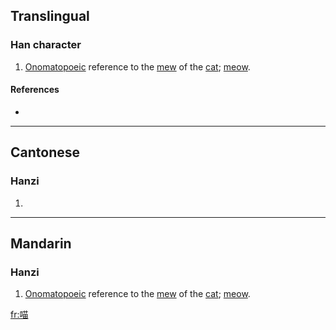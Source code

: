 ==Translingual==

===Han character===
{{Han char|rn=30|rad=口|as=09|sn=12|four=6406<sub>0</sub>|canj=口廿田 (RTW)}}

# [[onomatopoeic|Onomatopoeic]] reference to the [[mew]] of the [[cat]]; [[meow]].

====References====
* {{Han ref|kx=0201.121|dkj=04024|hdz=10637.060|uh=55B5|ud=21941|bh=D870|bd=55408}}

----

==Cantonese==

===Hanzi===
{{yue-hanzi|jyut=|y=miu1}}

# {{defn|Cantonese}}

----

==Mandarin==

===Hanzi===
{{cmn-hanzi|pin=[[miāo]] ([[miao1]])|wg=miao<sup>1</sup>}}

# [[onomatopoeic|Onomatopoeic]] reference to the [[mew]] of the [[cat]]; [[meow]].

[[fr:喵]]